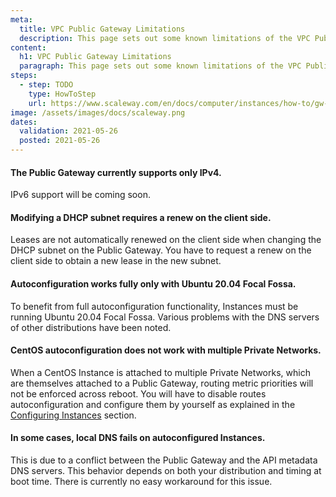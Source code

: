 ```yaml
---
meta:
  title: VPC Public Gateway Limitations
  description: This page sets out some known limitations of the VPC Public Gateway
content:
  h1: VPC Public Gateway Limitations
  paragraph: This page sets out some known limitations of the VPC Public Gateway
steps:
  - step: TODO
    type: HowToStep
    url: https://www.scaleway.com/en/docs/computer/instances/how-to/gw-limitations
image: /assets/images/docs/scaleway.png
dates:
  validation: 2021-05-26
  posted: 2021-05-26
---
```


#### The Public Gateway currently supports only IPv4.

IPv6 support will be coming soon.

#### Modifying a DHCP subnet requires a renew on the client side.

Leases are not automatically renewed on the client side when changing the DHCP subnet on the Public Gateway. You have to request a renew on the client side to obtain a new lease in the new subnet.

#### Autoconfiguration works fully only with Ubuntu 20.04 Focal Fossa.

To benefit from full autoconfiguration functionality, Instances must be running Ubuntu 20.04 Focal Fossa. Various problems with the DNS servers of other distributions have been noted.

#### CentOS autoconfiguration does not work with multiple Private Networks.

When a CentOS Instance is attached to multiple Private Networks, which are themselves attached to a Public Gateway, routing metric priorities will not be enforced across reboot. You will have to disable routes autoconfiguration and configure them by yourself as explained in the [Configuring Instances](/network/vpc/how-to/configure-instances-public-gw#how-to-take-advantage-of-auto-configuration) section.

#### In some cases, local DNS fails on autoconfigured Instances.

This is due to a conflict between the Public Gateway and the API metadata DNS servers. This behavior depends on both your distribution and timing at boot time. There is currently no easy workaround for this issue.
